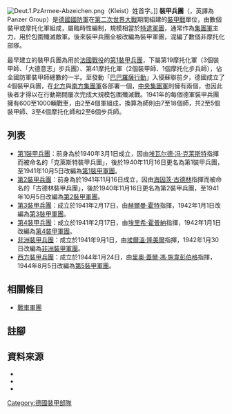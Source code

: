 {{noteTA
|G1=Military
|G2=Shipname
|G3=地名
|1=zh-cn:装甲集群; zh-hk:裝甲兵團; zh-tw:裝甲兵團;
}}
{{Distinguish|裝甲兵|裝甲騎兵團|裝甲軍團|戰車軍團}}
{{About|相當於軍團規模的臨時性裝甲部隊|英譯同為Panzer Group的裝甲戰鬥群（Panzer-Kampfgruppe）|戰鬥群|section=yes}}
[[File:Deut.1.PzArmee-Abzeichen.png|thumb]]（Kleist）姓首字。]]
'''裝甲兵團'''（{{lang-de|Panzergruppe}}，英譯為Panzer Group）是[[德國國防軍|德國國防軍]]在[[第二次世界大戰|第二次世界大戰]]期間組建的[[裝甲戰|裝甲戰]]單位，由數個裝甲或摩托化軍組成，屬臨時性編制，規模相當於[[特遣軍團|特遣軍團]]，通常作為[[集團軍|集團軍]]主力，用於包圍殲滅敵軍。後來裝甲兵團全被改編為裝甲軍團，混編了數個非摩托化部隊。

最早建立的裝甲兵團為用於[[法國戰役|法國戰役]]的[[第1裝甲兵團|第1裝甲兵團]]，下屬第19摩托化軍（3個裝甲師、「大德意志」步兵團）、第41摩托化軍（2個裝甲師、1個摩托化步兵師），佔全國防軍裝甲師總數的一半{{cfn|Frieser|y=2012|p=117-121}}。至發動「[[巴巴羅薩行動|巴巴羅薩行動]]」入侵蘇聯前夕，德國成立了4個裝甲兵團，在[[北方集團軍|北方]]與[[南方集團軍|南方集團軍]]各部署一個，[[中央集團軍|中央集團軍]]則擁有兩個，也因此後者才得以在行動期間屢次完成大規模包圍殲滅戰{{cfn|滕昕雲|y=2003|p=301}}。1941年的每個德軍裝甲兵團擁有600至1000輛戰車，由2至4個軍組成{{cfn|encyclopedia}}，換算為師則由7至18個師，共2至5個裝甲師、3至4個摩托化師和2至6個步兵師。

==列表==
*[[第1裝甲兵團|第1裝甲兵團]]：前身為於1940年3月1日成立，因由[[埃瓦尔德·冯·克莱斯特|埃瓦尔德·冯·克莱斯特]]指揮而被命名的「克萊斯特裝甲兵團」，後於1940年11月16日更名為第1裝甲兵團，至1941年10月5日改編為[[德国国防军第1装甲集团军|第1裝甲軍團]]。
*[[第2裝甲兵團|第2裝甲兵團]]：前身為於1941年11月16日成立，因由[[海因茨·古德林|海因茨·古德林]]指揮而被命名的「古德林裝甲兵團」，後於1940年11月16日更名為第2裝甲兵團，至1941年10月5日改編為[[第2裝甲軍團|第2裝甲軍團]]。
*[[第3裝甲兵團|第3裝甲兵團]]：成立於1941年2月17日，由[[赫爾曼·霍特|赫爾曼·霍特]]指揮，1942年1月1日改編為[[德国国防军第3装甲集团军|第3裝甲軍團]]。
*[[第4裝甲兵團|第4裝甲兵團]]：成立於1941年2月17日，由[[埃里希·霍普納|埃里希·霍普納]]指揮，1942年1月1日改編為[[德国国防军第4装甲集团军|第4裝甲軍團]]。
*[[非洲裝甲兵團|非洲裝甲兵團]]：成立於1941年9月1日，由[[埃爾溫·隆美爾|埃爾溫·隆美爾]]指揮，1942年1月30日改編為[[非洲装甲集团军|非洲裝甲軍團]]。
*[[西方裝甲兵團|西方裝甲兵團]]：成立於1944年1月24日，由[[里奧·蓋爾·馮·施韋彭伯格|里奧·蓋爾·馮·施韋彭伯格]]指揮，1944年8月5日改編為[[德国国防军第5装甲集团军|第5裝甲軍團]]。
==相關條目==
*[[戰車軍團|戰車軍團]]
==註腳==
{{reflist}}
==資料來源==
*{{cite book |last1=Frieser |first1=Karl-Heinz |title=Blitzkrieg-Legende : der Westfeldzug 1940 |publisher=Oldenbourg |location=München |isbn=3-486-71544-5 |edition=4. Aufl |language=de|ref={{sfnRef|Frieser|y=2012}}}}
*{{cite web |title=ТАНКОВАЯ ГРУППА |url=http://encyclopedia.mil.ru/encyclopedia/dictionary/details.htm?id=10861@morfDictionary |website=encyclopedia.mil.ru |accessdate=2020-12-01 |language=ru|ref={{sfnRef|encyclopedia}}}}
*{{Citation|last =滕昕雲|year=2003|title=閃擊戰–迷思與真相|publisher=老戰友工作室出版社|isbn=957-30497-7-5 |language=zh|ref={{sfnRef|滕昕雲|y=2003}}}}
[[Category:德國裝甲部隊|Category:德國裝甲部隊]]
